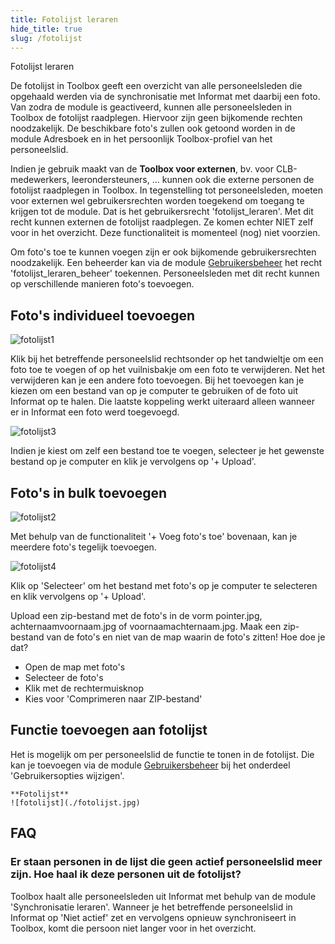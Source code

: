 ```yaml
---
title: Fotolijst leraren
hide_title: true 
slug: /fotolijst
---
```


<ImageTitle img="fotolijstLeraren.png">Fotolijst leraren</ImageTitle>

De fotolijst in Toolbox geeft een overzicht van alle personeelsleden die opgehaald werden via de synchronisatie met Informat met daarbij een foto. Van zodra de module is geactiveerd, kunnen alle personeelsleden in Toolbox de fotolijst raadplegen. Hiervoor zijn geen bijkomende rechten noodzakelijk. De beschikbare foto's zullen ook getoond worden in de module Adresboek en in het persoonlijk Toolbox-profiel van het personeelslid. 

Indien je gebruik maakt van de **Toolbox voor externen**, bv. voor CLB-medewerkers, leerondersteuners, ... kunnen ook die externe personen de fotolijst raadplegen in Toolbox. In tegenstelling tot personeelsleden, moeten voor externen wel gebruikersrechten worden toegekend om toegang te krijgen tot de module. Dat is het gebruikersrecht 'fotolijst_leraren'. Met dit recht kunnen externen de fotolijst raadplegen. Ze komen echter NIET zelf voor in het overzicht. Deze functionaliteit is momenteel (nog) niet voorzien. 

Om foto's toe te kunnen voegen zijn er ook bijkomende gebruikersrechten noodzakelijk. Een beheerder kan via de module [Gebruikersbeheer](/gebruikersbeheer) het recht 'fotolijst_leraren_beheer' toekennen. Personeelsleden met dit recht kunnen op verschillende manieren foto's toevoegen. 

## Foto's individueel toevoegen

![fotolijst1](./fotolijst1.png)

Klik bij het betreffende personeelslid rechtsonder op het tandwieltje om een foto toe te voegen of op het vuilnisbakje om een foto te verwijderen. Net het verwijderen kan je een andere foto toevoegen.  Bij het toevoegen kan je kiezen om een bestand van op je computer te gebruiken of de foto uit Informat op te halen. Die laatste koppeling werkt uiteraard alleen wanneer er in Informat een foto werd toegevoegd. 

![fotolijst3](./fotolijst3.png)

Indien je kiest om zelf een bestand toe te voegen, selecteer je het gewenste bestand op je computer en klik je vervolgens op '+ Upload'. 

## Foto's in bulk toevoegen

![fotolijst2](./fotolijst2.png)

Met behulp van de functionaliteit '+ Voeg foto's toe' bovenaan, kan je meerdere foto's tegelijk toevoegen.

![fotolijst4](./fotolijst4.png)

Klik op 'Selecteer' om het bestand met foto's op je computer te selecteren en klik vervolgens op '+ Upload'. 

Upload een zip-bestand met de foto's in de vorm pointer.jpg, achternaamvoornaam.jpg of voornaamachternaam.jpg. Maak een zip-bestand van de foto's en niet van de map waarin de foto's zitten! Hoe doe je dat? 
- Open de map met foto's
- Selecteer de foto's
- Klik met de rechtermuisknop
- Kies voor 'Comprimeren naar ZIP-bestand'

## Functie toevoegen aan fotolijst

Het is mogelijk om per personeelslid de functie te tonen in de fotolijst. Die kan je toevoegen via de module [Gebruikersbeheer](/gebruikersbeheer) bij het onderdeel 'Gebruikersopties wijzigen'. 

    **Fotolijst**
    ![fotolijst](./fotolijst.jpg)

## FAQ
### Er staan personen in de lijst die geen actief personeelslid meer zijn. Hoe haal ik deze personen uit de fotolijst?
Toolbox haalt alle personeelsleden uit Informat met behulp van de module 'Synchronisatie leraren'. Wanneer je het betreffende personeelslid in Informat op 'Niet actief' zet en vervolgens opnieuw synchroniseert in Toolbox, komt die persoon niet langer voor in het overzicht. 
